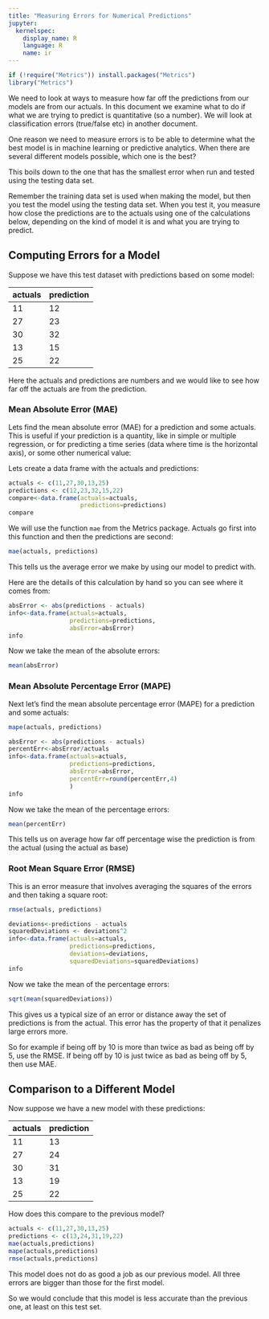 ```yaml
---
title: "Measuring Errors for Numerical Predictions"
jupyter:
  kernelspec:
    display_name: R
    language: R
    name: ir
---
```


```r
if (!require("Metrics")) install.packages("Metrics")
library("Metrics")
```

We need to look at ways to measure how far off the predictions from our models are from our actuals. In this document we examine what to do if what we are trying to predict is quantitative (so a number). We will look at classification errors (true/false etc) in another document.     

One reason we need to measure errors is to be able to determine what the best model is in machine learning or predictive analytics. When there are several different models possible, which one is the best?    

This boils down to the one that has the smallest error when run and tested using the testing data set.     

Remember the training data set is used when making the model, but then you test the model using the testing data set. When you test it, you measure how close the predictions are to the actuals using one of the calculations below, depending on the kind of model it is and what you are trying to predict.

## Computing Errors for a Model

Suppose we have this test dataset with predictions based on some model:

| actuals | prediction | 
|---------|------------|
|     11  |     12     |
|     27  |     23     |
|     30  |     32     |
|     13  |     15     |
|     25  |     22     |

Here the actuals and predictions are numbers and we would like to see how far off the actuals are from the prediction.

### Mean Absolute Error (MAE)

Lets find the mean absolute error (MAE) for a prediction and some actuals. This is useful if your prediction is a quantity, like in simple or multiple regression, or for predicting a time series (data where time is the horizontal axis), or some other numerical value:

Lets create a data frame with the actuals and predictions:

```r
actuals <- c(11,27,30,13,25)
predictions <- c(12,23,32,15,22)
compare<-data.frame(actuals=actuals,
                    predictions=predictions)
compare
```

We will use the function `mae` from the Metrics package. Actuals go first into this function and then the predictions are second:

```r
mae(actuals, predictions)
```

This tells us the average error we make by using our model to predict with.   

Here are the details of this calculation by hand so you can see where it comes from:

```r
absError <- abs(predictions - actuals)
info<-data.frame(actuals=actuals,
                 predictions=predictions,
                 absError=absError)
info
```

Now we take the mean of the absolute errors:

```r
mean(absError)
```

### Mean Absolute Percentage Error (MAPE)

Next let's find the mean absolute percentage error (MAPE) for a prediction and some actuals:

```r
mape(actuals, predictions)
```

```r
absError <- abs(predictions - actuals)
percentErr<-absError/actuals
info<-data.frame(actuals=actuals,
                 predictions=predictions,
                 absError=absError,
                 percentErr=round(percentErr,4)
                 )
info
```

Now we take the mean of the percentage errors:

```r
mean(percentErr)
```

This tells us on average how far off percentage wise the prediction is from the actual (using the actual as base)

### Root Mean Square Error (RMSE)

This is an error measure that involves averaging the squares of the errors and then taking a square root: 


```r
rmse(actuals, predictions)
```

```r

deviations<-predictions - actuals
squaredDeviations <- deviations^2
info<-data.frame(actuals=actuals,
                 predictions=predictions,
                 deviations=deviations,
                 squaredDeviations=squaredDeviations)
info
```

Now we take the mean of the percentage errors:

```r
sqrt(mean(squaredDeviations))
```

This gives us a typical size of an error or distance away the set of predictions is from the actual. This error has the property of that it penalizes large errors more.

So for example if being off by 10 is more than twice as bad as being off by 5, use the RMSE. If being off by 10 is just twice as bad as being off by 5, then use MAE.

## Comparison to a Different Model

Now suppose we have a new model with these predictions:

| actuals | prediction | 
|---------|------------|
|     11  |     13     |
|     27  |     24     |
|     30  |     31     |
|     13  |     19     |
|     25  |     22     |


How does this compare to the previous model?

```r
actuals <- c(11,27,30,13,25)
predictions <- c(13,24,31,19,22)
mae(actuals,predictions)
mape(actuals,predictions)
rmse(actuals,predictions)
```

This model does not do as good a job as our previous model. All three errors are bigger than those for the first model.

So we would conclude that this model is less accurate than the previous one, at least on this test set.

